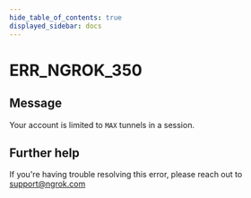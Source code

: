 ```yaml
---
hide_table_of_contents: true
displayed_sidebar: docs
---
```



# ERR_NGROK_350

## Message

Your account is limited to `MAX` tunnels in a session.

<ErrorDetails error="err_ngrok_350" />

## Further help

If you're having trouble resolving this error, please reach out to [support@ngrok.com](mailto:support@ngrok.com?subject=Help%20with%20ERR_NGROK_350)
